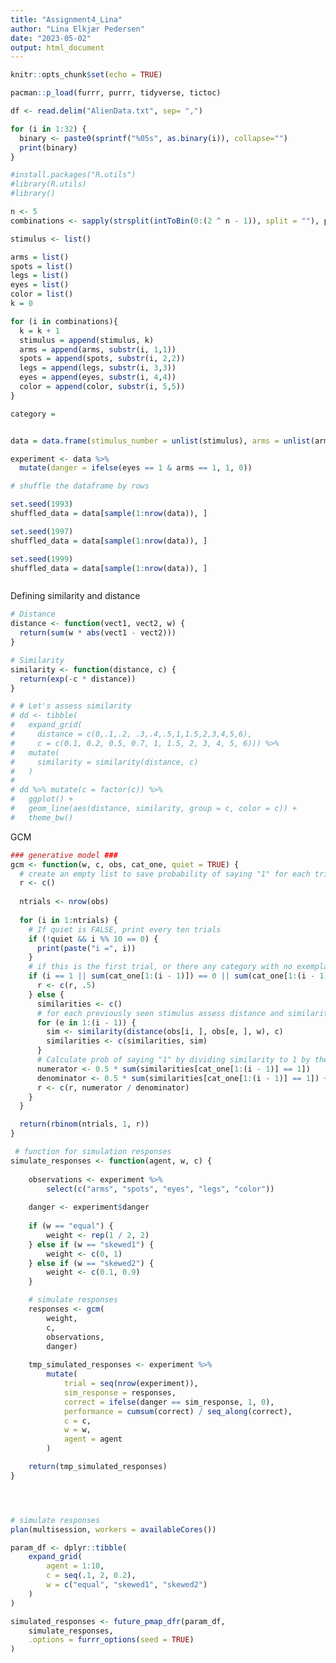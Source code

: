 ```yaml
---
title: "Assignment4_Lina"
author: "Lina Elkjær Pedersen"
date: "2023-05-02"
output: html_document
---
```


```r
knitr::opts_chunk$set(echo = TRUE)
```

```r
pacman::p_load(furrr, purrr, tidyverse, tictoc)
```


```r
df <- read.delim("AlienData.txt", sep= ",")
```

```r
for (i in 1:32) {
  binary <- paste0(sprintf("%05s", as.binary(i)), collapse="")
  print(binary)
}


```

```r
#install.packages("R.utils")
#library(R.utils)
#library()

n <- 5
combinations <- sapply(strsplit(intToBin(0:(2 ^ n - 1)), split = ""), paste0, collapse = "")

stimulus <- list()

arms = list()
spots = list()
legs = list()
eyes = list()
color = list()
k = 0

for (i in combinations){
  k = k + 1
  stimulus = append(stimulus, k)
  arms = append(arms, substr(i, 1,1))
  spots = append(spots, substr(i, 2,2))
  legs = append(legs, substr(i, 3,3))
  eyes = append(eyes, substr(i, 4,4))
  color = append(color, substr(i, 5,5))
}

category = 


data = data.frame(stimulus_number = unlist(stimulus), arms = unlist(arms), spots = unlist(spots), legs = unlist(legs), eyes = unlist(eyes), color = unlist(color))

experiment <- data %>%
  mutate(danger = ifelse(eyes == 1 & arms == 1, 1, 0))

# shuffle the dataframe by rows

set.seed(1993)
shuffled_data = data[sample(1:nrow(data)), ]

set.seed(1997)
shuffled_data = data[sample(1:nrow(data)), ]

set.seed(1999)
shuffled_data = data[sample(1:nrow(data)), ]



```


Defining similarity and distance
```r
# Distance 
distance <- function(vect1, vect2, w) {
  return(sum(w * abs(vect1 - vect2)))
}

# Similarity
similarity <- function(distance, c) {
  return(exp(-c * distance))
}

# # Let's assess similarity
# dd <- tibble(
#   expand_grid(
#     distance = c(0,.1,.2, .3,.4,.5,1,1.5,2,3,4,5,6), 
#     c = c(0.1, 0.2, 0.5, 0.7, 1, 1.5, 2, 3, 4, 5, 6))) %>% 
#   mutate(
#     similarity = similarity(distance, c)
#   )
# 
# dd %>% mutate(c = factor(c)) %>%
#   ggplot() +
#   geom_line(aes(distance, similarity, group = c, color = c)) + 
#   theme_bw()
```


GCM 

```r
### generative model ###
gcm <- function(w, c, obs, cat_one, quiet = TRUE) {
  # create an empty list to save probability of saying "1" for each trial
  r <- c()
  
  ntrials <- nrow(obs)
  
  for (i in 1:ntrials) {
    # If quiet is FALSE, print every ten trials
    if (!quiet && i %% 10 == 0) {
      print(paste("i =", i))
    }
    # if this is the first trial, or there any category with no exemplars seen yet, set the choice to random
    if (i == 1 || sum(cat_one[1:(i - 1)]) == 0 || sum(cat_one[1:(i - 1)]) == (i - 1)) {
      r <- c(r, .5)
    } else {
      similarities <- c()
      # for each previously seen stimulus assess distance and similarity
      for (e in 1:(i - 1)) {
        sim <- similarity(distance(obs[i, ], obs[e, ], w), c)
        similarities <- c(similarities, sim)
      }
      # Calculate prob of saying "1" by dividing similarity to 1 by the sum of similarity to 1 and to 2
      numerator <- 0.5 * sum(similarities[cat_one[1:(i - 1)] == 1])
      denominator <- 0.5 * sum(similarities[cat_one[1:(i - 1)] == 1]) + 0.5 * sum(similarities[cat_one[1:(i - 1)] == 0])
      r <- c(r, numerator / denominator)
    }
  }

  return(rbinom(ntrials, 1, r))
}
```






```r
 # function for simulation responses
simulate_responses <- function(agent, w, c) {
    
    observations <- experiment %>%
        select(c("arms", "spots", "eyes", "legs", "color"))
    
    danger <- experiment$danger
    
    if (w == "equal") {
        weight <- rep(1 / 2, 2)
    } else if (w == "skewed1") {
        weight <- c(0, 1)
    } else if (w == "skewed2") {
        weight <- c(0.1, 0.9)
    }

    # simulate responses
    responses <- gcm(
        weight,
        c,
        observations,
        danger)
    
    tmp_simulated_responses <- experiment %>%
        mutate(
            trial = seq(nrow(experiment)),
            sim_response = responses,
            correct = ifelse(danger == sim_response, 1, 0),
            performance = cumsum(correct) / seq_along(correct),
            c = c,
            w = w,
            agent = agent
        )

    return(tmp_simulated_responses)
}




# simulate responses
plan(multisession, workers = availableCores())

param_df <- dplyr::tibble(
    expand_grid(
        agent = 1:10,
        c = seq(.1, 2, 0.2),
        w = c("equal", "skewed1", "skewed2")
    )
)

simulated_responses <- future_pmap_dfr(param_df,
    simulate_responses,
    .options = furrr_options(seed = TRUE)
)
```

